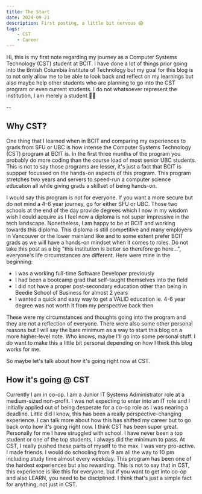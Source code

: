 ```yaml
---
title: The Start
date: 2024-09-21
description: First posting, a little bit nervous 😱
tags:
    - CST
    - Career
---
```


Hi, this is my first note regarding my journey as a Computer Systems Technology (CST) student at BCIT. I have done a lot of things prior going into the British Columbia Institute of Technology but my goal for this blog is to not only allow me to be able to look back and reflect on my learnings but also maybe help other students who are planning to go into the CST program or even current students. I do not whatsoever represent the institution, I am merely a student 🧑‍🎓

--

## Why CST?

One thing that I learned when in BCIT and comparing my experiences to grads from SFU or UBC is how intense the Computer Systems Technology (CST) program at BCIT is. In the first three months of the program you probably do more coding than the course load of most senior UBC students. This is not to say those programs are lesser, it's just a fact that BCIT is suppper focussed on the hands-on aspects of this program. This program stretches two years and servers to speed-run a computer science education all while giving grads a skillset of being hands-on.

I would say this program is not for everyone. If you want a more secure but do not mind a 4-6 year journey, go for either SFU or UBC. Those two schools at the end of the day provide degrees which I now in my wisdom wish I could acquire as I feel now a diploma is not super impressive in the tech landscape. Nonetheless, I am happy to be at BCIT and working towards this diploma. This diploma is still competitive and many employers in Vancouver or the lower mainland like and to some extent prefer BCIT grads as we will have a hands-on mindset when it comes to roles. Do not take this post as a big "this institution is better so therefore go here...", everyone's life circumstances are different. Here were mine in the beginning:

-   I was a working full-time Software Developer previously
-   I had been a bootcamp grad that self-taught themselves into the field
-   I did not have a proper post-secondary education other than being in Beedie School of Business for almost 2 years
-   I wanted a quick and easy way to get a VALID education ie. 4-6 year degree was not worth it from my perspective back then

These were my circumstances and thoughts going into the program and they are not a reflection of everyone. There were also some other personal reasons but I will say the bare minimum as a way to start this blog on a more higher-level note. Who knows, maybe I'll go into some personal stuff. I do want to make this a little bit personal depending on how I think this blog works for me.

So maybe let's talk about how it's going right now at CST.

## How it's going @ CST

Currently I am in co-op. I am a Junior IT Systems Administrator role at a medium-sized non-profit. I was not expecting to enter into an IT role and I initially applied out of being desperate for a co-op role as I was nearing a deadline. Little did I know, this has been a really perspective-changing experience. I can talk more about how this has shifted my career but to go back onto how it's going right now. I think CST has been super great. Personally for me I have struggled with school. I have never been a top student or one of the top students, I always did the minimum to pass. At CST, I really pushed these parts of myself to the max. I was very pro-active. I made friends. I would do schooling from 9 am all the way to 10 pm including study time almost every weekday. This program has been one of the hardest experiences but also rewarding. This is not to say that in CST, this experience is like this for everyone, but if you want to get into co-op and also LEARN, you need to be disciplined. I think that's just a simple fact for anything, not just in CST.
